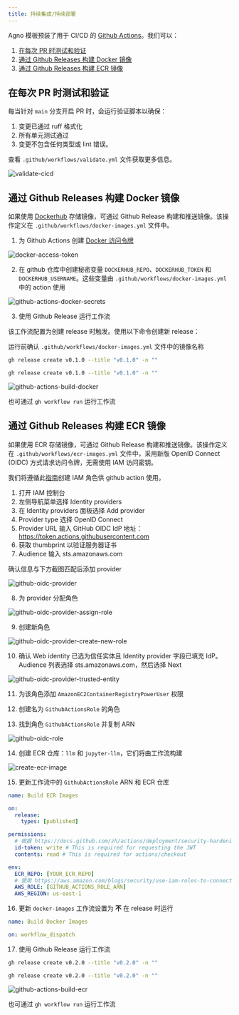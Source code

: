 ```yaml
---
title: 持续集成/持续部署
---
```

Agno 模板预装了用于 CI/CD 的 [Github Actions](https://docs.github.com/en/actions)。我们可以：

1. [在每次 PR 时测试和验证](#test-and-validate-on-every-pr)
2. [通过 Github Releases 构建 Docker 镜像](#build-docker-images-with-github-releases)
3. [通过 Github Releases 构建 ECR 镜像](#build-ecr-images-with-github-releases)

## 在每次 PR 时测试和验证

每当针对 `main` 分支开启 PR 时，会运行验证脚本以确保：

1. 变更已通过 ruff 格式化
2. 所有单元测试通过
3. 变更不包含任何类型或 lint 错误。

查看 `.github/workflows/validate.yml` 文件获取更多信息。

<img src="/images/validate-cicd.png" alt="validate-cicd" />

## 通过 Github Releases 构建 Docker 镜像

如果使用 [Dockerhub](https://hub.docker.com/) 存储镜像，可通过 Github Release 构建和推送镜像。该操作定义在 `.github/workflows/docker-images.yml` 文件中。

1. 为 Github Actions 创建 [Docker 访问令牌](https://hub.docker.com/settings/security)

<img src="/images/docker-access-token.png" alt="docker-access-token" />

2. 在 github 仓库中创建秘密变量 `DOCKERHUB_REPO`、`DOCKERHUB_TOKEN` 和 `DOCKERHUB_USERNAME`。这些变量由 `.github/workflows/docker-images.yml` 中的 action 使用

<img
  src="/images/github-actions-docker-secrets.png"
  alt="github-actions-docker-secrets"
/>

3. 使用 Github Release 运行工作流

该工作流配置为创建 release 时触发。使用以下命令创建新 release：

<Note>

运行前确认 `.github/workflows/docker-images.yml` 文件中的镜像名称

</Note>

<CodeGroup>

```bash Mac
gh release create v0.1.0 --title "v0.1.0" -n ""
```

```bash Windows
gh release create v0.1.0 --title "v0.1.0" -n ""
```

</CodeGroup>

<img
  src="/images/github-actions-build-docker.png"
  alt="github-actions-build-docker"
/>

<Note>

也可通过 `gh workflow run` 运行工作流

</Note>

## 通过 Github Releases 构建 ECR 镜像

如果使用 ECR 存储镜像，可通过 Github Release 构建和推送镜像。该操作定义在 `.github/workflows/ecr-images.yml` 文件中，采用新版 OpenID Connect (OIDC) 方式请求访问令牌，无需使用 IAM 访问密钥。

我们将遵循此[指南](https://aws.amazon.com/blogs/security/use-iam-roles-to-connect-github-actions-to-actions-in-aws/)创建 IAM 角色供 github action 使用。

1. 打开 IAM 控制台
2. 左侧导航菜单选择 Identity providers
3. 在 Identity providers 面板选择 Add provider
4. Provider type 选择 OpenID Connect
5. Provider URL 输入 GitHub OIDC IdP 地址：https://token.actions.githubusercontent.com
6. 获取 thumbprint 以验证服务器证书
7. Audience 输入 sts.amazonaws.com

确认信息与下方截图匹配后添加 provider

<img src="/images/github-oidc-provider.png" alt="github-oidc-provider" />

8. 为 provider 分配角色

<img
  src="/images/github-oidc-provider-assign-role.png"
  alt="github-oidc-provider-assign-role"
/>

9. 创建新角色

<img
  src="/images/github-oidc-provider-create-new-role.png"
  alt="github-oidc-provider-create-new-role"
/>

10. 确认 Web identity 已选为信任实体且 Identity provider 字段已填充 IdP。Audience 列表选择 sts.amazonaws.com，然后选择 Next

<img
  src="/images/github-oidc-provider-trusted-entity.png"
  alt="github-oidc-provider-trusted-entity"
/>

11. 为该角色添加 `AmazonEC2ContainerRegistryPowerUser` 权限

12. 创建名为 `GithubActionsRole` 的角色

13. 找到角色 `GithubActionsRole` 并复制 ARN

<img src="/images/github-oidc-role.png" alt="github-oidc-role" />

14. 创建 ECR 仓库：`llm` 和 `jupyter-llm`，它们将由工作流构建

<img src="/images/create-ecr-image.png" alt="create-ecr-image" />

15. 更新工作流中的 `GithubActionsRole` ARN 和 ECR 仓库

```yaml .github/workflows/ecr-images.yml
name: Build ECR Images

on:
  release:
    types: [published]

permissions:
  # 根据 https://docs.github.com/zh/actions/deployment/security-hardening-your-deployments/configuring-openid-connect-in-amazon-web-services#updating-your-github-actions-workflow 配置 AWS OIDC 令牌访问
  id-token: write # This is required for requesting the JWT
  contents: read # This is required for actions/checkout

env:
  ECR_REPO: [YOUR_ECR_REPO]
  # 使用 https://aws.amazon.com/blogs/security/use-iam-roles-to-connect-github-actions-to-actions-in-aws/ 创建角色
  AWS_ROLE: [GITHUB_ACTIONS_ROLE_ARN]
  AWS_REGION: us-east-1
```

16. 更新 `docker-images` 工作流设置为 **不** 在 release 时运行

```yaml .github/workflows/docker-images.yml
name: Build Docker Images

on: workflow_dispatch
```

17. 使用 Github Release 运行工作流

<CodeGroup>

```bash Mac
gh release create v0.2.0 --title "v0.2.0" -n ""
```

```bash Windows
gh release create v0.2.0 --title "v0.2.0" -n ""
```

</CodeGroup>

<img
  src="/images/github-actions-build-ecr.png"
  alt="github-actions-build-ecr"
/>

<Note>

也可通过 `gh workflow run` 运行工作流

</Note>